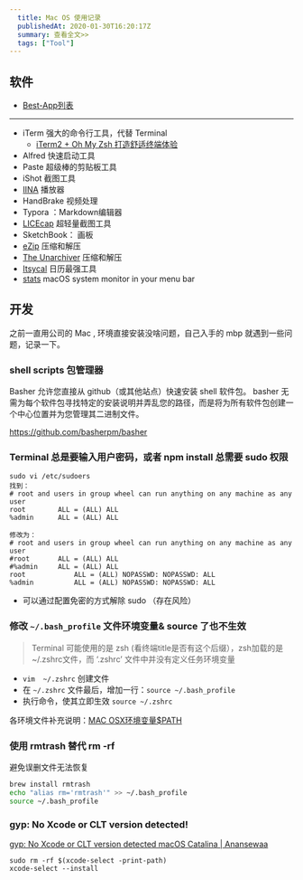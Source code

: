 ```yaml
---
  title: Mac OS 使用记录
  publishedAt: 2020-01-30T16:20:17Z
  summary: 查看全文>>
  tags: ["Tool"]
---
```


## 软件

- [Best-App列表](https://github.com/hzlzh/Best-App)

---

- iTerm 强大的命令行工具，代替 Terminal
   - [iTerm2 + Oh My Zsh 打造舒适终端体验](https://segmentfault.com/a/1190000014992947)
- Alfred 快速启动工具
- Paste 超级棒的剪贴板工具
- iShot 截图工具
- [IINA](https://github.com/iina/iina) 播放器
- HandBrake 视频处理
- Typora ：Markdown编辑器
- [LICEcap](https://www.cockos.com/licecap/) 超轻量截图工具
- SketchBook： 画板
- [eZip](https://ezip.awehunt.com/) 压缩和解压
- [The Unarchiver](https://theunarchiver.com/) 压缩和解压
- [Itsycal](https://www.mowglii.com/itsycal/) 日历最强工具
- [stats](https://github.com/exelban/stats) macOS system monitor in your menu bar



## 开发

之前一直用公司的 Mac , 环境直接安装没啥问题，自己入手的 mbp 就遇到一些问题，记录一下。

###  shell scripts 包管理器

Basher 允许您直接从 github（或其他站点）快速安装 shell 软件包。 basher 无需为每个软件包寻找特定的安装说明并弄乱您的路径，而是将为所有软件包创建一个中心位置并为您管理其二进制文件。

https://github.com/basherpm/basher

### Terminal 总是要输入用户密码，或者 npm install 总需要 sudo 权限

```shell
sudo vi /etc/sudoers
找到：
# root and users in group wheel can run anything on any machine as any user
root        ALL = (ALL) ALL
%admin      ALL = (ALL) ALL
 
修改为：
# root and users in group wheel can run anything on any machine as any user
#root       ALL = (ALL) ALL
#%admin     ALL = (ALL) ALL
root            ALL = (ALL) NOPASSWD: NOPASSWD: ALL
%admin          ALL = (ALL) NOPASSWD: NOPASSWD: ALL
```

- 可以通过配置免密的方式解除 sudo （存在风险）

### 修改 `~/.bash_profile` 文件环境变量& source 了也不生效

> Terminal 可能使用的是 zsh (看终端title是否有这个后缀），zsh加载的是 ~/.zshrc文件，而 ‘.zshrc’ 文件中并没有定义任务环境变量


- `vim  ~/.zshrc` 创建文件
- 在 `~/.zshrc` 文件最后，增加一行：`source ~/.bash_profile`
- 执行命令，使其立即生效 `source ~/.zshrc `

各环境文件补充说明：[MAC OSX环境变量$PATH
](https://www.jianshu.com/p/a63d0b8f184c)

### 使用 rmtrash 替代 rm -rf 

避免误删文件无法恢复

```bash
brew install rmtrash
echo "alias rm='rmtrash'" >> ~/.bash_profile
source ~/.bash_profile
```

### gyp: No Xcode or CLT version detected!

[gyp: No Xcode or CLT version detected macOS Catalina | Anansewaa](https://medium.com/flawless-app-stories/gyp-no-xcode-or-clt-version-detected-macos-catalina-anansewaa-38b536389e8d)

```
sudo rm -rf $(xcode-select -print-path)
xcode-select --install
```



